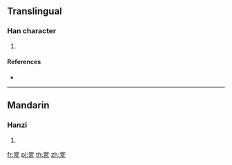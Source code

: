 {{character info/new}}
==Translingual==

===Han character===
{{Han char|rn=98|rad=瓦|as=08|sn=13|four=90717|canj=FBRMN}}

# {{defn|Han|sort=瓦08}}

====References====
* {{Han ref|kx=0749.360|dkj=21525|dj=1158.150|hdz=21426.180|uh=74FD|ud=29949|bh=DEC2|bd=57026}}

----

==Mandarin==

===Hanzi===
{{cmn-hanzi|pin=[[dàng]] ([[dang4]])|wg=tang<sup>4</sup>}}

# {{defn|lang=cmn|sort=瓦08}}

[[fr:瓽]]
[[pl:瓽]]
[[th:瓽]]
[[zh:瓽]]